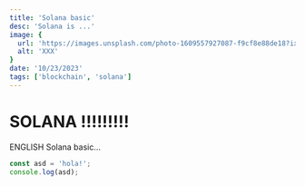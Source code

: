 ```yaml
---
title: 'Solana basic'
desc: 'Solana is ...'
image: {
  url: 'https://images.unsplash.com/photo-1609557927087-f9cf8e88de18?ixlib=rb-4.0.3&ixid=MnwxMjA3fDB8MHxwaG90by1wYWdlfHx8fGVufDB8fHx8&auto=format&fit=crop&w=1740&q=80',
  alt: 'XXX'
}
date: '10/23/2023'
tags: ['blockchain', 'solana']
---
```


# SOLANA !!!!!!!!!

ENGLISH Solana basic...

```javascript
const asd = 'hola!';
console.log(asd);
```
